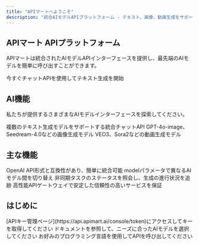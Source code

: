 ```yaml
---
title: "APIマートへようこそ"
description: "統合AIモデルAPIプラットフォーム - テキスト、画像、動画生成をサポート"
---
```


## APIマート APIプラットフォーム

APIマートは統合されたAIモデルAPIインターフェースを提供し、最先端のAIモデルを簡単に呼び出すことができます。

<Card title="クイックスタート" icon="rocket" horizontal href="/ja/quickstart">
  今すぐチャットAPIを使用してテキスト生成を開始
</Card>

## AI機能

私たちが提供するさまざまなAIモデルインターフェースを探索してください。

<Columns cols={3}>
  <Card title="テキスト生成" icon="message" href="/ja/api-reference/texts/general/chat-completions">
    複数のテキスト生成モデルをサポートする統合チャットAPI
  </Card>
  <Card title="画像生成" icon="image" href="/ja/api-reference/images/GPT-4o-image/generation">
    GPT-4o-image、Seedream-4.0などの画像生成モデル
  </Card>
  <Card title="動画生成" icon="video" href="/ja/api-reference/videos/veo3/generation">
    VEO3、Sora2などの動画生成モデル
  </Card>
</Columns>

## 主な機能

<Columns cols={2}>
  <Card title="統合インターフェース" icon="plug">
    OpenAI API形式と互換性があり、簡単に統合可能
  </Card>
  <Card title="マルチモデルサポート" icon="layers">
    modelパラメータで異なるAIモデル間を切り替え
  </Card>
  <Card title="タスク管理" icon="list-check" href="/ja/api-reference/tasks/status">
    非同期タスクのステータスを照会し、生成の進行状況を追跡
  </Card>
  <Card title="高速レスポンス" icon="bolt">
    高性能APIゲートウェイで安定した信頼性の高いサービスを保証
  </Card>
</Columns>

## はじめに

<Steps>
  <Step title="APIキーを取得">
    [APIキー管理ページ](https://api.apimart.ai/console/token)にアクセスしてキーを取得してください
  </Step>
  <Step title="モデルを選択">
    ドキュメントを参照して、ニーズに合ったAIモデルを選択してください
  </Step>
  <Step title="APIを呼び出す">
    お好みのプログラミング言語を使用してAPIを呼び出してください
  </Step>
</Steps>